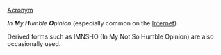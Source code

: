 [[Wiktionary:List of acronyms and abbreviations|Acronym]]

'''''I'''n '''M'''y '''H'''umble '''O'''pinion'' (especially common on the [[Internet]])

Derived forms such as IMNSHO (In My Not So Humble Opinion) are also occasionally used.